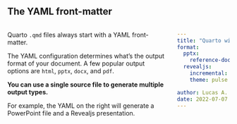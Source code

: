 ## The YAML front-matter

:::: {.columns}
::: {.column}
Quarto `.qmd` files always start with a YAML front-matter. 

The YAML configuration determines what's the output format of your document. A few popular output options are `html`, `pptx`, `docx`, and `pdf`. 

**You can use a single source file to generate multiple output types.**

For example, the YAML on the right will generate a PowerPoint file and a Revealjs presentation.
:::
::: {.column}
```yaml
---
title: "Quarto with Python"
format: 
  pptx:
    reference-doc: templates/template.pptx
  revealjs:
    incremental: false
    theme: pulse

author: Lucas A. Meyer
date: 2022-07-07
---
```
:::
::::
